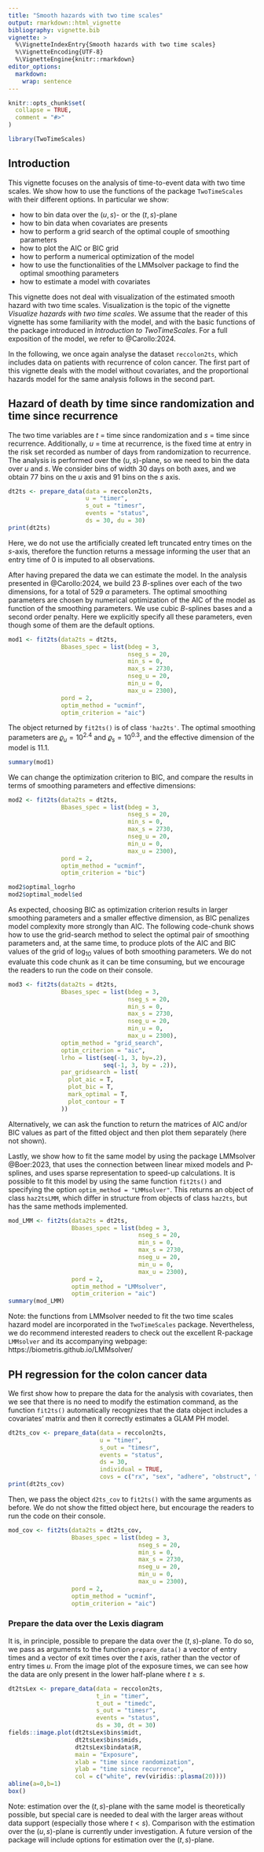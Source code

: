 ```yaml
---
title: "Smooth hazards with two time scales"
output: rmarkdown::html_vignette
bibliography: vignette.bib
vignette: >
  %\VignetteIndexEntry{Smooth hazards with two time scales}
  %\VignetteEncoding{UTF-8}
  %\VignetteEngine{knitr::rmarkdown}
editor_options: 
  markdown: 
    wrap: sentence
---
```


```r
knitr::opts_chunk$set(
  collapse = TRUE,
  comment = "#>"
)
```

```r
library(TwoTimeScales)
```

## Introduction

This vignette focuses on the analysis of time-to-event data with two time scales.
We show how to use the functions of the package `TwoTimeScales` with their different options.
In particular we show:

-   how to bin data over the $(u,s)$- or the $(t,s)$-plane
-   how to bin data when covariates are presents
-   how to perform a grid search of the optimal couple of smoothing parameters
-   how to plot the AIC or BIC grid
-   how to perform a numerical optimization of the model
-   how to use the functionalities of the LMMsolver package to find the optimal
    smoothing parameters
-   how to estimate a model with covariates

This vignette does not deal with visualization of the estimated smooth hazard with two time scales.
Visualization is the topic of the vignette *Visualize hazards with two time scales*.
We assume that the reader of this vignette has some familiarity with the model, and with the basic functions of the package introduced in *Introduction to TwoTimeScales*.
For a full exposition of the model, we refer to @Carollo:2024.

In the following, we once again analyse the dataset `reccolon2ts`, which includes data on patients with recurrence of colon cancer.
The first part of this vignette deals with the model without covariates, and the proportional hazards model for the same analysis follows in the second part.

## Hazard of death by time since randomization and time since recurrence

The two time variables are $t$ = time since randomization and $s$ = time since recurrence.
Additionally, $u$ = time at recurrence, is the fixed time at entry in the risk set recorded as number of days from randomization to recurrence.
The analysis is performed over the $(u,s)$-plane, so we need to bin the data over $u$ and $s$.
We consider bins of width 30 days on both axes, and we obtain 77 bins on the $u$ axis and $91$ bins on the $s$ axis.

```r
dt2ts <- prepare_data(data = reccolon2ts,
                      u = "timer",
                      s_out = "timesr",
                      events = "status",
                      ds = 30, du = 30)
print(dt2ts)
```

Here, we do not use the artificially created left truncated entry times on the $s$-axis, therefore the function returns a message informing the user that an entry time of 0 is imputed to all observations.

After having prepared the data we can estimate the model.
In the analysis presented in @Carollo:2024, we build 23 $B$-splines over each of the two dimensions, for a total of 529 $\alpha$ parameters.
The optimal smoothing parameters are chosen by numerical optimization of the AIC of the model as function of the smoothing parameters.
We use cubic $B$-splines bases and a second order penalty.
Here we explicitly specify all these parameters, even though some of them are the default options.

```r
mod1 <- fit2ts(data2ts = dt2ts,
               Bbases_spec = list(bdeg = 3,
                                  nseg_s = 20,
                                  min_s = 0,
                                  max_s = 2730,
                                  nseg_u = 20,
                                  min_u = 0,
                                  max_u = 2300),
               pord = 2,
               optim_method = "ucminf",
               optim_criterion = "aic") 
```

The object returned by `fit2ts()` is of class `'haz2ts'`.
The optimal smoothing parameters are $\varrho_u = 10^{2.4}$ and $\varrho_s=10^{0.3}$, and the effective dimension of the model is 11.1.

```r
summary(mod1)
```

We can change the optimization criterion to BIC, and compare the results in terms of smoothing parameters and effective dimensions:

```r
mod2 <- fit2ts(data2ts = dt2ts,
               Bbases_spec = list(bdeg = 3,
                                  nseg_s = 20,
                                  min_s = 0,
                                  max_s = 2730,
                                  nseg_u = 20,
                                  min_u = 0,
                                  max_u = 2300),
               pord = 2,
               optim_method = "ucminf",
               optim_criterion = "bic")

mod2$optimal_logrho
mod2$optimal_model$ed
```

As expected, choosing BIC as optimization criterion results in larger smoothing parameters and a smaller effective dimension, as BIC penalizes model complexity more strongly than AIC.
The following code-chunk shows how to use the grid-search method to select the optimal pair of smoothing parameters and, at the same time, to produce plots of the AIC and BIC values of the grid of $\log_{10}$ values of both smoothing parameters. We do not evaluate this code chunk as it can be time consuming, but we encourage the readers to run the code on their console.

```r
mod3 <- fit2ts(data2ts = dt2ts,
               Bbases_spec = list(bdeg = 3,
                                  nseg_s = 20,
                                  min_s = 0,
                                  max_s = 2730,
                                  nseg_u = 20,
                                  min_u = 0,
                                  max_u = 2300),
               optim_method = "grid_search",
               optim_criterion = "aic",
               lrho = list(seq(-1, 3, by=.2),
                           seq(-1, 3, by = .2)),
               par_gridsearch = list(
                 plot_aic = T,
                 plot_bic = T,
                 mark_optimal = T,
                 plot_contour = T
               ))
```

Alternatively, we can ask the function to return the matrices of AIC and/or BIC values as part of the fitted object and then plot them separately (here not shown).

Lastly, we show how to fit the same model by using the package LMMsolver @Boer:2023, that uses the connection between linear mixed models and P-splines, and uses sparse representation to speed-up calculations. It is possible to fit this model by using the same function `fit2ts()` and specifying the option `optim_method = "LMMsolver"`.
This returns an object of class `haz2tsLMM`, which differ in structure from objects of class `haz2ts`, but has the same methods implemented.

```r
mod_LMM <- fit2ts(data2ts = dt2ts,
                  Bbases_spec = list(bdeg = 3,
                                     nseg_s = 20,
                                     min_s = 0,
                                     max_s = 2730,
                                     nseg_u = 20,
                                     min_u = 0,
                                     max_u = 2300),
                  pord = 2,
                  optim_method = "LMMsolver",
                  optim_criterion = "aic")
summary(mod_LMM)
```

Note: the functions from LMMsolver needed to fit the two time scales hazard model are incorporated in the `TwoTimeScales` package. Nevertheless, we do recommend interested readers to check out the excellent R-package `LMMsolver` and its accompanying webpage: https://biometris.github.io/LMMsolver/


## PH regression for the colon cancer data

We first show how to prepare the data for the analysis with covariates, then we see that there is no need to modify the estimation command, as the function `fit2ts()` automatically recognizes that the data object includes a covariates' matrix and then it correctly estimates a GLAM PH model.

```r
dt2ts_cov <- prepare_data(data = reccolon2ts,
                          u = "timer",
                          s_out = "timesr",
                          events = "status",
                          ds = 30,
                          individual = TRUE, 
                          covs = c("rx", "sex", "adhere", "obstruct", "node4"))
print(dt2ts_cov)
```

Then, we pass the object `d2ts_cov` to `fit2ts()` with the same arguments as before.
We do not show the fitted object here, but encourage the readers to run the code on their console.

```r
mod_cov <- fit2ts(data2ts = dt2ts_cov,
                  Bbases_spec = list(bdeg = 3,
                                     nseg_s = 20,
                                     min_s = 0,
                                     max_s = 2730,
                                     nseg_u = 20,
                                     min_u = 0,
                                     max_u = 2300),
                  pord = 2,
                  optim_method = "ucminf",
                  optim_criterion = "aic")
```

### Prepare the data over the Lexis diagram

It is, in principle, possible to prepare the data over the $(t,s)$-plane.
To do so, we pass as arguments to the function `prepare_data()` a vector of entry times and a vector of exit times over the $t$ axis, rather than the vector of entry times $u$.
From the image plot of the exposure times, we can see how the data are only present in the lower half-plane where $t \ge s$.

```r
dt2tsLex <- prepare_data(data = reccolon2ts,
                         t_in = "timer",
                         t_out = "timedc",
                         s_out = "timesr",
                         events = "status",
                         ds = 30, dt = 30)
fields::image.plot(dt2tsLex$bins$midt, 
                   dt2tsLex$bins$mids,
                   dt2tsLex$bindata$R,
                   main = "Exposure",
                   xlab = "time since randomization",
                   ylab = "time since recurrence",
                   col = c("white", rev(viridis::plasma(20))))
abline(a=0,b=1)
box()
```

Note: estimation over the $(t,s)$-plane with the same model is theoretically possible, but special care is needed to deal with the larger areas without data support (especially those where $t < s$).
Comparison with the estimation over the $(u,s)$-plane is currently under investigation.
A future version of the package will include options for estimation over the $(t,s)$-plane.
